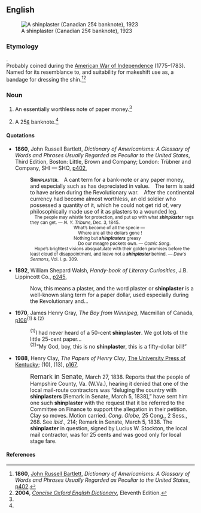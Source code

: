 ==English==
{{wikipedia}}
[[File:Canadian 25 cents 1923.jpg|right|thumb|A shinplaster (Canadian 25¢ banknote), 1923]]

===Etymology===
{{compound|en|shin|plaster}}.<br>
Probably coined during the [[w:American Revolutionary War|American War of Independence]] (1775–1783). Named for its resemblance to, and suitability for makeshift use as, a bandage for dressing the shin.<ref name="DoA-etym">'''1860''', [[w:John Russell Bartlett|John Russell Bartlett]], ''Dictionary of Americanisms: A Glossary of Words and Phrases Usually Regarded as Peculiar to the United States'', [http://www.google.co.uk/books?id=tJoFAAAAQAAJ&pg=PA402&dq=shinplaster&ei=zAcvR426BYqa6gLHsbncCQ p402].</ref><ref name="COED-etym&defs">'''2004''', ''[[w:Concise Oxford English Dictionary|Concise Oxford English Dictionary]]'', Eleventh Edition.</ref>

===Noun===
{{en-noun}}

# {{lb|en|historical|US|Australia|,|and|New Zealand|_|informal}} An essentially worthless note of paper money.<ref name="COED-etym&defs"/>
# {{lb|en|historical|Canada|_|informal}} A 25[[¢]] banknote.<ref name="COED-etym&defs"/>

====Quotations====
* '''1860''', John Russell Bartlett, ''Dictionary of Americanisms: A Glossary of Words and Phrases Usually Regarded as Peculiar to the United States'', Third Edition, Boston: Little, Brown and Company; London: Trübner and Company, SHI&nbsp;—&nbsp;SHO, [http://www.google.co.uk/books?id=tJoFAAAAQAAJ&pg=PA402&dq=shinplaster&ei=zAcvR426BYqa6gLHsbncCQ p402],
*: <span style="font-variant:small-caps">'''Shinplaster'''.</span> A cant term for a bank-note or any paper money, and especially such as has depreciated in value. The term is said to have arisen during the Revolutionary war. After the continental currency had become almost worthless, an old soldier who possessed a quantity of it, which he could not get rid of, very philosophically made use of it as plasters to a wounded leg. <br>
*: <small> The people may whistle for protection, and put up with what '''''shinplaster''''' rags they can get. — ''N. Y. Tribune'', Dec. 3, 1845.</small> <br>
*: <small>          What’s become of all the specie —</small> <br>
*: <small>           Where are all the dollars gone !</small> <br>
*: <small>          Nothing but '''''shinplasters''''' greasy</small> <br>
*: <small>           Do our meagre pockets own. — ''Comic Song''.</small> <br>
*: <small> Hope’s brightest visions absquatulate with their golden promises before the least cloud of disappointment, and leave not a '''''shinplaster''''' behind. — ''Dow’s Sermons'', Vol. I. p. 309.</small>
* '''1892''', William Shepard Walsh, ''Handy-book of Literary Curiosities'', J.B. Lippincott Co., [http://www.google.co.uk/books?id=1zo4AAAAMAAJ&dq=shinplaster&ei=zAcvR426BYqa6gLHsbncCQ&pgis=1 p245],
*: Now, this means a plaster, and the word plaster or '''shinplaster''' is a well-known slang term for a paper dollar, used especially during the Revolutionary and…
* '''1970''', James Henry Gray, ''The Boy from Winnipeg'', Macmillan of Canada, [http://www.google.co.uk/books?id=vCYCNSB7uBIC&dq=shinplaster&ei=zAcvR426BYqa6gLHsbncCQ&pgis=1 p108]<sup>{1} & {2}</sup>
*: <sup>{1}</sup>I had never heard of a 50-cent '''shinplaster'''. We got lots of the little 25-cent paper…
*: <sup>{2}</sup>“My God, boy, this is no '''shinplaster''', this is a fifty-dollar bill!”
* '''1988''', Henry Clay, ''The Papers of Henry Clay'', [http://www.kentuckypress.com/ The University Press of Kentucky]; {{ISBN|0813100593}} (10), {{ISBN|978-0813100593}} (13), [http://www.google.co.uk/books?id=gID5RTGOEWQC&pg=PA167&dq=shinplaster&ei=zAcvR426BYqa6gLHsbncCQ&sig=vZwZhKJIa7JhPngtTywz-w56noA p167],
*: <big>Remark in Senate,</big> March 27, 1838. Reports that the people of Hampshire County, Va. (W.Va.), hearing it denied that one of the local mail-route contractors was “deluging the country with '''shinplasters''' [Remark in Senate, March 5, 1838],” have sent him one such '''shinplaster''' with the request that it be referred to the Committee on Finance to support the allegation in their petition. Clay so moves. Motion carried. ''Cong. Globe,'' 25 Cong., 2 Sess., 268. See ''ibid.'', 214; Remark in Senate, March 5, 1838. The '''shinplaster''' in question, signed by Lucius W. Stockton, the local mail contractor, was for 25 cents and was good only for local stage fare.

====References====
<references/>